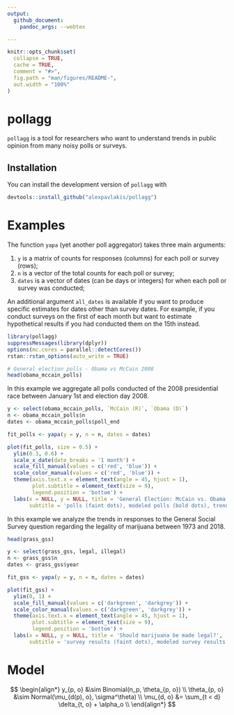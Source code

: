 ```yaml
---
output: 
  github_document:
    pandoc_args: --webtex

---
```


<!-- README.md is generated from README.Rmd. Please edit that file -->

```r
knitr::opts_chunk$set(
  collapse = TRUE,
  cache = TRUE,
  comment = "#>",
  fig.path = "man/figures/README-",
  out.width = "100%"
)
```

# pollagg

<!-- badges: start -->
<!-- badges: end -->

`pollagg` is a tool for researchers who want to understand trends in public opinion from many noisy polls or surveys.

## Installation

You can install the development version of `pollagg` with

``` r
devtools::install_github("alexpavlakis/pollagg")
```
# Examples

The function `yapa` (yet another poll aggregator) takes three main arguments:

1. `y` is a matrix of counts for responses (columns) for each poll or survey (rows);
2. `n` is a vector of the total counts for each poll or survey;
3. `dates` is a vector of dates (can be days or integers) for when each poll or survey was conducted;

An additional argument `all_dates` is available if you want to produce specific estimates for dates other than survey dates.  For example, if you conduct surveys on the first of each month but want to estimate hypothetical results if you had conducted them on the 15th instead.

```r
library(pollagg)
suppressMessages(library(dplyr))
options(mc.cores = parallel::detectCores())
rstan::rstan_options(auto_write = TRUE)

# General election polls - Obama vs McCain 2008
head(obama_mccain_polls)
```

In this example we aggregate all polls conducted of the 2008 presidential race between January 1st and election day 2008.


```r

y <- select(obama_mccain_polls, `McCain (R)`, `Obama (D)`)
n <- obama_mccain_polls$n
dates <- obama_mccain_polls$poll_end

fit_polls <- yapa(y = y, n = n, dates = dates)

```


```r
plot(fit_polls, size = 0.5) + 
  ylim(0.3, 0.6) +
  scale_x_date(date_breaks = '1 month') +
  scale_fill_manual(values = c('red', 'blue')) +
  scale_color_manual(values = c('red', 'blue')) +
  theme(axis.text.x = element_text(angle = 45, hjust = 1),
        plot.subtitle = element_text(size = 9),
        legend.position = 'bottom') +
  labs(x = NULL, y = NULL, title = 'General Election: McCain vs. Obama',
       subtitle = 'polls (faint dots), modeled polls (bold dots), trend (line), and trend uncertainty (faded ribbon)', col = NULL, fill = NULL)
```

In this example we analyze the trends in responses to the General Social Survey question regarding the legality of marijuana between 1973 and 2018.


```r
head(grass_gss)
```

```r
y <- select(grass_gss, legal, illegal)
n <- grass_gss$n
dates <- grass_gss$year

fit_gss <- yapa(y = y, n = n, dates = dates)

```

```r
plot(fit_gss) + 
  ylim(0, 1) +
  scale_fill_manual(values = c('darkgreen', 'darkgrey')) +
  scale_color_manual(values = c('darkgreen', 'darkgrey')) +
  theme(axis.text.x = element_text(angle = 45, hjust = 1),
        plot.subtitle = element_text(size = 9),
        legend.position = 'bottom') +
  labs(x = NULL, y = NULL, title = 'Should marijuana be made legal?',
       subtitle = 'survey results (faint dots), modeled survey results (bold dots), trend (line), and trend uncertainty (faded ribbon)', col = NULL, fill = NULL)
```



# Model


$$
\begin{align*}
y_{p, o} &\sim Binomial(n_p, \theta_{p, o}) \\
\theta_{p, o} &\sim Normal(\mu_{d(p), o}, \sigma^\theta) \\
\mu_{d, o} &= \sum_{t < d} \delta_{t, o} + \alpha_o \\
\end{align*}
$$
